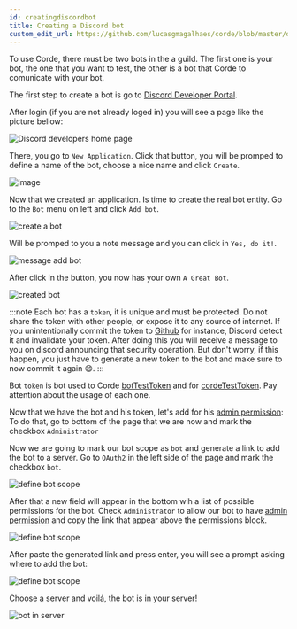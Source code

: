 ```yaml
---
id: creatingdiscordbot
title: Creating a Discord bot
custom_edit_url: https://github.com/lucasgmagalhaes/corde/blob/master/docs/CreatingDiscordBot.mdx
---
```


To use Corde, there must be two bots in the a guild. The first one is your bot, the one that you want to test,
the other is a bot that Corde to comunicate with your bot.

The first step to create a bot is go to [Discord Developer Portal](https://discord.com/login?redirect_to=%2Fdevelopers%2Fapplications).

After login (if you are not already loged in) you will see a page like the picture bellow:

![Discord developers home page](/img/discord_developers_home.png)

There, you go to `New Application`. Click that button, you will be promped to define a name
of the bot, choose a nice name and click `Create`.

<div style={{textAlign: 'center'}}>

![image](/img/bot_name_prompt.png)

</div>

Now that we created an application. Is time to create the real bot entity.
Go to the `Bot` menu on left and click `Add bot`.

![create a bot](/img/create_bot.png)

Will be promped to you a note message and you can click in `Yes, do it!`.

<div style={{textAlign: 'center'}}>

![message add bot](/img/message_add_bot.png)

</div>

After click in the button, you now has your own `A Great Bot`.

![created bot](/img/created_bot.png)

:::note
Each bot has a `token`, it is unique and must be protected. Do not share the token
with other people, or expose it to any source of internet. If you unintentionally
commit the token to [Github](https://github.com/) for instance, Discord detect it and
invalidate your token. After doing this you will receive a message to you on discord announcing
that security operation. But don't worry, if this happen, you just have to generate a new
token to the bot and make sure to now commit it again 😄.
:::

Bot `token` is bot used to Corde [botTestToken](/docs/configurations#bottesttoken) and
for [cordeTestToken](/docs/configurations#cordetesttoken). Pay attention about the
usage of each one.

Now that we have the bot and his token, let's add for his [admin permission](/docs/permissions#administrator):
To do that, go to bottom of the page that we are now and mark the checkbox `Administrator`

Now we are going to mark our bot scope as `bot` and generate a link to add the bot to a server.
Go to `OAuth2` in the left side of the page and mark the checkbox `bot`.

![define bot scope](/img/define_bot_scope.png)

After that a new field will appear in the bottom wih a list of possible permissions
for the bot. Check `Administrator` to allow our bot to have [admin permission](/docs/permissions#administrator)
and copy the link that appear above the permissions block.

![define bot scope](/img/scope_and_permissions.png)

After paste the generated link and press enter, you will see a prompt asking where to add the bot:

<div style={{textAlign: 'center'}}>

![define bot scope](/img/where_put_bot_prompt.png)

</div>

Choose a server and voilá, the bot is in your server!

<div style={{textAlign: 'center'}}>

![bot in server](/img/bot_in_server.png)

</div>
